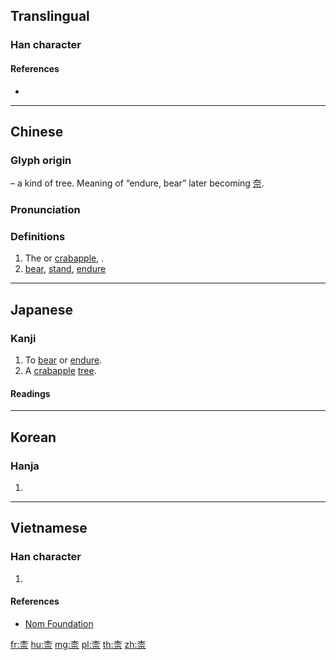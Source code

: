 {{character info/new}}
{{also|奈}}
==Translingual==
{{rfi|mul}}
{{wikipedia|Malus asiatica}}
{{wikispecies|Malus asiatica}}

===Han character===
{{Han char|rn=75|rad=木|as=05|sn=9|four=40901|canj=DMMF,XDMMF|ids=⿱木示}}

====References====
* {{Han ref|kx=0520.230|dkj=14659|dj=0908.180|hdz=21176.090|uh=67F0|ud=26608|bh=CF55|bd=53077}}

----

==Chinese==
{{zh-forms}}

===Glyph origin===
{{Han etym}}
{{Han compound|木|t1=tree|示}} – a kind of tree. Meaning of “endure, bear” later becoming [[奈]].

===Pronunciation===
{{zh-pron
|m=nài
|c=noi6
|mn=nāi
|mc=y
|oc=y
|ma=
|cat=pn,v
}}

===Definitions===
{{zh-hanzi}}

# The {{vern|Chinese apple}} or [[crabapple]], {{taxlink|Malus asiatica|species|noshow=1}}.
# [[bear]], [[stand]], [[endure]]

----

==Japanese==

===Kanji===
{{ja-kanji|grade=uc|rs=木05}}

# To [[bear]] or [[endure]].
# A [[crabapple]] [[tree]].

====Readings====
{{ja-readings
|on=[[な]] (na), [[だい]] (dai)
|kun=[[いかん]] (ikan), [[からなし]] (karanashi)
}}

----

==Korean==

===Hanja===
{{ko-hanja|hangeul=내|eumhun=|rv=nae|mr=nae|y=nay}}

# {{defn|lang=ko|sort=木05}}

----

==Vietnamese==

===Han character===
{{vi-readings|rs=木05|hanviet=nại}}

# {{defn|lang=vi|sort=木05}}

====References====
* [http://nomfoundation.org/common/nom_details.php?codepoint=67f0 Nom Foundation]

[[fr:柰]]
[[hu:柰]]
[[mg:柰]]
[[pl:柰]]
[[th:柰]]
[[zh:柰]]